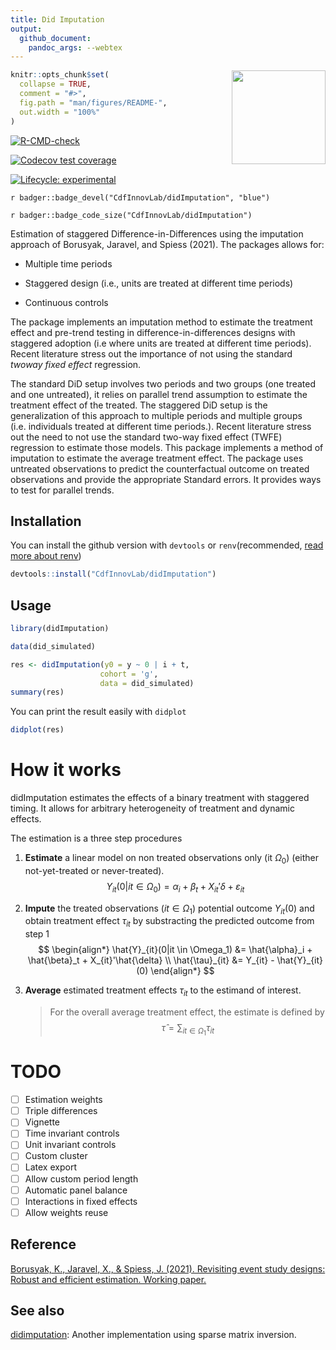 ```yaml
---
title: Did Imputation
output:
  github_document:
    pandoc_args: --webtex
---
```


<!-- README.md is generated from README.Rmd. Please edit that file -->
<img src="man/figures/logo.png" width="150px" align="right" />

```r
knitr::opts_chunk$set(
  collapse = TRUE,
  comment = "#>",
  fig.path = "man/figures/README-",
  out.width = "100%"
)
```

<!-- badges: start -->
[![R-CMD-check](https://github.com/cdfInnovLab/didimputation/workflows/R-CMD-check/badge.svg)](https://github.com/CdfInnovLab/didimputation/actions)

[![Codecov test coverage](https://codecov.io/gh/CdfInnovLab/didImputation/branch/master/graph/badge.svg)](https://codecov.io/gh/CdfInnovLab/didImputation?branch=master)

[![Lifecycle: experimental](https://img.shields.io/badge/lifecycle-experimental-orange.svg)](https://lifecycle.r-lib.org/articles/stages.html#experimental)

`r badger::badge_devel("CdfInnovLab/didImputation", "blue")`

`r badger::badge_code_size("CdfInnovLab/didImputation")`

<!-- badges: end -->

Estimation of staggered Difference-in-Differences using the imputation approach
of Borusyak, Jaravel, and Spiess (2021). The packages allows for:

  - Multiple time periods
  
  - Staggered design (i.e., units are treated at different time periods)
  
  - Continuous controls

The package implements an imputation method to estimate the treatment effect and
pre-trend testing in difference-in-differences designs with staggered adoption (i.e
where units are treated at different time periods). Recent literature stress out
the importance of not using the standard _twoway fixed effect_ regression.

The standard DiD setup involves two periods and two groups (one treated and one untreated), it relies on parallel trend assumption to estimate the treatment effect of the treated. The staggered DiD setup is the generalization of this approach to multiple periods and multiple groups (i.e. individuals treated at different time periods.). Recent literature stress out the need to not use the standard two-way fixed effect (TWFE) regression to estimate those models. This package implements a method of imputation to estimate the average treatment effect. The package uses untreated observations to predict the counterfactual outcome on treated observations and provide the appropriate Standard errors. It provides ways to test for parallel trends.


## Installation
You can install the github version with `devtools` or `renv`(recommended, [read more about renv](https://rstudio.github.io/renv/articles/renv.html))

``` r
devtools::install("CdfInnovLab/didImputation")
```

## Usage
```r
library(didImputation)
```



```r
data(did_simulated)

res <- didImputation(y0 = y ~ 0 | i + t,
                    cohort = 'g',
                    data = did_simulated)
summary(res)
```


You can print the result easily with `didplot`
```r
didplot(res)
```


# How it works

didImputation estimates the effects of a binary treatment with staggered timing.
It allows for arbitrary heterogeneity of treatment and dynamic effects.

The estimation is a three step procedures

1. **Estimate** a linear model on non treated observations only (it \in $\Omega_0$) (either not-yet-treated or never-treated).
$$Y_{it}(0|it \in \Omega_0) = \alpha_i + \beta_t + X_{it}'\delta + \varepsilon_{it}$$
2. **Impute** the treated observations ($it \in \Omega_1$) potential outcome $Y_{it}(0)$
and obtain treatment effect $\tau_{it}$ by substracting the predicted outcome from step 1
$$
\begin{align*}
\hat{Y}_{it}(0|it \in \Omega_1) &= \hat{\alpha}_i + \hat{\beta}_t + X_{it}'\hat{\delta} \\
\hat{\tau}_{it} &= Y_{it} - \hat{Y}_{it}(0)
\end{align*}
$$

3. **Average** estimated treatment effects $\tau_{it}$ to the estimand of interest.

    > For the overall average treatment effect, the estimate is defined by
      $$\hat{\tau} = \sum_{it \in \Omega_1} \tau_{it}$$

# TODO

- [ ] Estimation weights
- [ ] Triple differences
- [ ] Vignette
- [ ] Time invariant controls
- [ ] Unit invariant controls
- [ ] Custom cluster
- [ ] Latex export
- [ ] Allow custom period length
- [ ] Automatic panel balance
- [ ] Interactions in fixed effects
- [ ] Allow weights reuse

## Reference
[Borusyak, K., Jaravel, X., & Spiess, J. (2021). Revisiting event study designs: Robust and efficient estimation. Working paper.](https://www.google.com/url?q=https%3A%2F%2Fwww.dropbox.com%2Fs%2F0o79nppmve792nf%2Fborusyak_hull_jan21.pdf%3Fraw%3D1&sa=D&sntz=1&usg=AFQjCNE2vdSXDowNFgVeRfpaUacGMQop-A)

## See also
[didimputation](https://github.com/kylebutts/didimputation): Another implementation using sparse matrix inversion.
